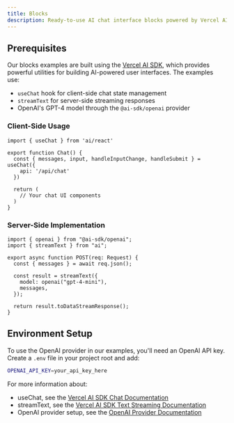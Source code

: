```yaml
---
title: Blocks
description: Ready-to-use AI chat interface blocks powered by Vercel AI SDK. Copy and paste into your React apps.
---
```


## Prerequisites

Our blocks examples are built using the [Vercel AI SDK](https://sdk.vercel.ai/docs), which provides powerful utilities for building AI-powered user interfaces. The examples use:

- `useChat` hook for client-side chat state management
- `streamText` for server-side streaming responses
- OpenAI's GPT-4 model through the `@ai-sdk/openai` provider

### Client-Side Usage

```tsx
import { useChat } from 'ai/react'

export function Chat() {
  const { messages, input, handleInputChange, handleSubmit } = useChat({
    api: '/api/chat'
  })
  
  return (
    // Your chat UI components
  )
}
```

### Server-Side Implementation

```tsx
import { openai } from "@ai-sdk/openai";
import { streamText } from "ai";

export async function POST(req: Request) {
  const { messages } = await req.json();
  
  const result = streamText({
    model: openai("gpt-4-mini"),
    messages,
  });

  return result.toDataStreamResponse();
}
```

## Environment Setup

To use the OpenAI provider in our examples, you'll need an OpenAI API key. Create a `.env` file in your project root and add:

```bash
OPENAI_API_KEY=your_api_key_here
```

For more information about:
- useChat, see the [Vercel AI SDK Chat Documentation](https://sdk.vercel.ai/docs/api-reference/use-chat)
- streamText, see the [Vercel AI SDK Text Streaming Documentation](https://sdk.vercel.ai/docs/ai-sdk-core/generating-text)
- OpenAI provider setup, see the [OpenAI Provider Documentation](https://sdk.vercel.ai/providers/ai-sdk-providers/openai)


